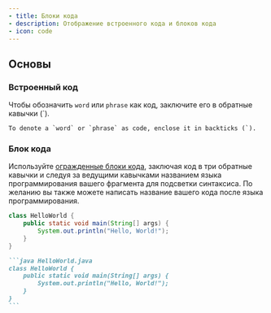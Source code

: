 ```yaml
---
- title: Блоки кода
- description: Отображение встроенного кода и блоков кода
- icon: code
---
```


## Основы

### Встроенный код

Чтобы обозначить `word` или `phrase` как код, заключите его в обратные кавычки (\`).

```
To denote a `word` or `phrase` as code, enclose it in backticks (`).
```

### Блок кода

Используйте [огражденные блоки кода](https://www.markdownguide.org/extended-syntax/#fenced-code-blocks), заключая код в три обратные кавычки и следуя за ведущими кавычками названием языка программирования вашего фрагмента для подсветки синтаксиса. По желанию вы также можете написать название вашего кода после языка программирования.

```java HelloWorld.java
class HelloWorld {
    public static void main(String[] args) {
        System.out.println("Hello, World!");
    }
}
```

````md
```java HelloWorld.java
class HelloWorld {
    public static void main(String[] args) {
        System.out.println("Hello, World!");
    }
}
```
````
